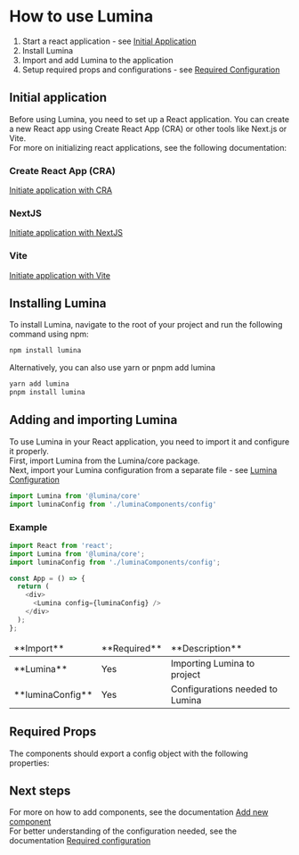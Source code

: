 
<Meta title='Docs/Components/How to use Lumina' />

# How to use Lumina

1. Start a react application - see [Initial Application](#initial-application)
2. Install Lumina
3. Import and add Lumina to the application
4. Setup required props and configurations - see [Required Configuration](/docs/docs-components-required-configuration--documentation)

## Initial application

Before using Lumina, you need to set up a React application. You can create a new React app using Create React App (CRA) or other tools like Next.js or Vite.<br/>
For more on initializing react applications, see the following documentation:

### Create React App (CRA)

[Initiate application with CRA](https://create-react-app.dev/docs/getting-started)

### NextJS

[Initiate application with NextJS](https://nextjs.org/docs/getting-started/installation)

### Vite

[Initiate application with Vite](https://vitejs.dev/guide/)

## Installing Lumina

To install Lumina, navigate to the root of your project and run the following command using npm:

```sh
npm install lumina
```

Alternatively, you can also use yarn or pnpm add lumina

```sh
yarn add lumina
pnpm install lumina
```

## Adding and importing Lumina

To use Lumina in your React application, you need to import it and configure it properly.<br/>
First, import Lumina from the Lumina/core package.<br/>
Next, import your Lumina configuration from a separate file - see [Lumina Configuration](/docs/docs-components-add-new-component--documentation#3-final-lumina-component-configuration)

```ts
import Lumina from '@lumina/core'
import luminaConfig from './luminaComponents/config'
```

### Example

```ts
import React from 'react';
import Lumina from '@lumina/core';
import luminaConfig from './luminaComponents/config';

const App = () => {
  return (
    <div>
      <Lumina config={luminaConfig} />
    </div>
  );
};
```

<table>
  <thead>
    <tr>
      <td>**Import**</td>
      <td>**Required**</td>
      <td>**Description**</td>
    </tr>
  </thead>
  <tbody>
    <tr>
      <td>**Lumina**</td>
      <td>Yes</td>
      <td>Importing Lumina to project</td>
    </tr>
    <tr>
      <td>**luminaConfig**</td>
      <td>Yes</td>
      <td>Configurations needed to Lumina</td>
    </tr>
  </tbody>
</table>

## Required Props

The components should export a config object with the following properties:

## Next steps

For more on how to add components, see the documentation [Add new component](/docs/docs-components-add-new-component--documentation)<br/>
For better understanding of the configuration needed, see the documentation [Required configuration](/docs/docs-components-required-configuration--documentation)
